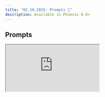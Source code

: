 ```yaml
---
title: "02.19.2025: Prompts 📃"
description: Available in Phoenix 8.0+
---
```


<Update label="February 19, 2025">

## Prompts

<Frame>
  <iframe 
    src="https://cdn.iframe.ly/rH9HehD" 
    width={1000} 
    height={400}
    allowFullScreen
  />
</Frame>

Phoenix prompt management will now let you create, modify, tag, and version control prompts for your applications. Some key highlights from this release:

* **Versioning & Iteration**: Seamlessly manage prompt versions in both Phoenix and your codebase.
* **New TypeScript Client**: Sync prompts with your JavaScript runtime, now with native support for OpenAI, Anthropic, and the Vercel AI SDK.
* **New Python Client**: Sync templates and apply them to AI SDKs like OpenAI, Anthropic, and more.
* **Standardized Prompt Handling**: Native normalization for OpenAI, Anthropic, Azure OpenAI, and Google AI Studio.
* **Enhanced Metadata Propagation**: Track prompt metadata on Playground spans and experiment metadata in dataset runs.

Check out the docs and this [walkthrough](https://youtu.be/qbeohWaRlsM?feature=shared) for more on prompts.📝

<Card title="Release arize-phoenix: v8.0.0 · Arize-ai/phoenix" icon="github" href="https://github.com/Arize-ai/phoenix/releases/tag/arize-phoenix-v8.0.0" horizontal>
  GitHub
</Card>
</Update>


